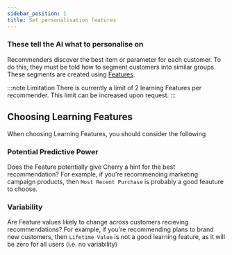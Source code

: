 ```yaml
---
sidebar_position: 1
title: Set personalisation features
---
```


### These tell the AI what to personalise on

Recommenders discover the best item or parameter for each customer.
To do this, they must be told how to segment customers into similar groups.
These segments are created using [Features](docs/understand/Concepts/features).

:::note Limitation
There is currently a limit of 2 learning Features per recommender.
This limit can be increased upon request.
:::

## Choosing Learning Features

When choosing Learning Features, you should consider the following

### Potential Predictive Power

Does the Feature potentially give Cherry a hint for the best recommendation?
For example, if you're recommending marketing campaign products, then `Most Recent Purchase` is probably a good feauture to choose.

### Variability

Are Feature values likely to change across customers recieving recommendations?
For example, if you're recommending plans to brand new customers,
then `Lifetime Value` is not a good learning feature, as it will be zero for all users (i.e. no variability)
